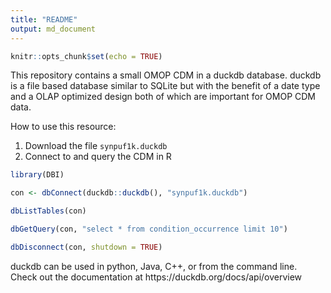 ```yaml
---
title: "README"
output: md_document
---
```


```r
knitr::opts_chunk$set(echo = TRUE)
```

This repository contains a small OMOP CDM in a duckdb database. duckdb is a file based database similar to SQLite but with the benefit of a date type and a OLAP optimized design both of which are important for OMOP CDM data.

How to use this resource:

1. Download the file `synpuf1k.duckdb`
2. Connect to and query the CDM in R  

```r
library(DBI)

con <- dbConnect(duckdb::duckdb(), "synpuf1k.duckdb")

dbListTables(con)

dbGetQuery(con, "select * from condition_occurrence limit 10")

dbDisconnect(con, shutdown = TRUE)
```

duckdb can be used in python, Java, C++, or from the command line. Check out the documentation at https://duckdb.org/docs/api/overview

